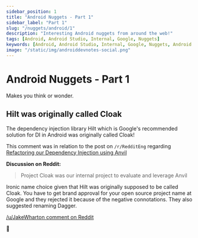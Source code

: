 ```yaml
---
sidebar_position: 1
title: "Android Nuggets - Part 1"
sidebar_label: "Part 1"
slug: "/nuggets/android/1"
description: "Interesting Android nuggets from around the web!"
tags: [Android, Android Studio, Internal, Google, Nuggets]
keywords: [Android, Android Studio, Internal, Google, Nuggets, Android Dev Notes]
image: "/static/img/androiddevnotes-social.png"
---
```


# Android Nuggets - Part 1

Makes you think or wonder.

## Hilt was originally called Cloak

The dependency injection library Hilt which is Google's recommended solution for DI in Android was originally called Cloak!

This comment was in relation to the post on `/r/RedditEng` regarding [Refactoring our Dependency Injection using Anvil](https://www.reddit.com/r/RedditEng/comments/10vla9g/refactoring_our_dependency_injection_using_anvil/)

**Discussion on Reddit:**

> Project Cloak was our internal project to evaluate and leverage Anvil

Ironic name choice given that Hilt was originally supposed to be called Cloak. You have to get brand approval for your open source project name at Google and they rejected it because of the negative connotations. They also suggested renaming Dagger.

[/u/JakeWharton comment on Reddit](https://www.reddit.com/r/RedditEng/comments/10vla9g/comment/j7if2ft)

🐣
